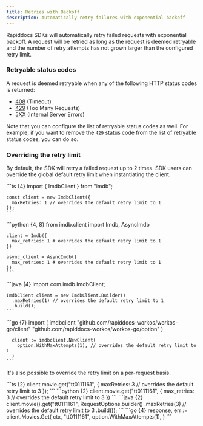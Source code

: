 ```yaml
---
title: Retries with Backoff
description: Automatically retry failures with exponential backoff
---
```


<Markdown src="/snippets/pro-callout.mdx" />

Rapiddocs SDKs will automatically retry failed requests with exponential backoff. A request will be retried as
long as the request is deemed retryable and the number of retry attempts has
not grown larger than the configured retry limit.

### Retryable status codes

A request is deemed retryable when any of the following HTTP status codes is returned:
- [408](https://developer.mozilla.org/en-US/docs/Web/HTTP/Status/408) (Timeout)
- [429](https://developer.mozilla.org/en-US/docs/Web/HTTP/Status/429) (Too Many Requests)
- [5XX](https://developer.mozilla.org/en-US/docs/Web/HTTP/Status/500) (Internal Server Errors)

Note that you can configure the list of retryable status codes as well. For example,
if you want to remove the `429` status code from the list of retryable status codes, you can do so.

### Overriding the retry limit

By default, the SDK will retry a failed request up to 2 times. SDK users can override the global
default retry limit when instantiating the client.

<CodeBlocks>
  <CodeBlock title="TypeScript">
    ```ts {4}
    import { ImdbClient } from "imdb";

    const client = new ImdbClient({
      maxRetries: 1 // overrides the default retry limit to 1
    });
    ```
  </CodeBlock>
  <CodeBlock title="Python">
    ```python {4, 8}
    from imdb.client import Imdb, AsyncImdb

    client = Imdb({
      max_retries: 1 # overrides the default retry limit to 1
    })

    async_client = AsyncImdb({
      max_retries: 1 # overrides the default retry limit to 1
    })
    ```
  </CodeBlock>
  <CodeBlock title="Java">
    ```java {4}
    import com.imdb.ImdbClient;

    ImdbClient client = new ImdbClient.Builder()
      .maxRetries(1) // overrides the default retry limit to 1
      .build();
    ```
  </CodeBlock>
  <CodeBlock title="Go">
    ```go {7}
      import (
        imdbclient "github.com/rapiddocs-workos/workos-go/client"
        "github.com/rapiddocs-workos/workos-go/option"
      )

      client := imdbclient.NewClient(
        option.WithMaxAttempts(1), // overrides the default retry limit to 1
      )
    ```
  </CodeBlock>
</CodeBlocks>

It's also possible to override the retry limit on a per-request basis.

<CodeBlocks>
  <CodeBlock title="TypeScript">
    ```ts {2}
      client.movie.get("tt0111161", {
        maxRetries: 3 // overrides the default retry limit to 3
      });
    ```
  </CodeBlock>
  <CodeBlock title="Python">
    ```python {2}
      client.movie.get("tt0111161", {
        max_retries: 3 // overrides the default retry limit to 3
      })
    ```
  </CodeBlock>
  <CodeBlock title="Java">
    ```java {2}
      client.movie().get("tt0111161", RequestOptions.builder()
        .maxRetries(3) // overrides the default retry limit to 3
        .build());
    ```
  </CodeBlock>
  <CodeBlock title="Go">
    ```go {4}
      response, err := client.Movies.Get(
        ctx,
        "tt0111161",
        option.WithMaxAttempts(1),
      )
    ```
  </CodeBlock>
</CodeBlocks>


